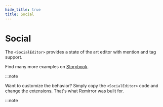 ```yaml
---
hide_title: true
title: Social
---
```



# Social

The `<SocialEditor>` provides a state of the art editor with mention and tag support.

<Example name='social' />

Find many more examples on [Storybook](https://remirror.vercel.app/?path=/story/editors-social--basic).

:::note

Want to customize the behavior? Simply copy the `<SocialEditor>` code and change the extensions. That's what Remirror was built for.

:::note
